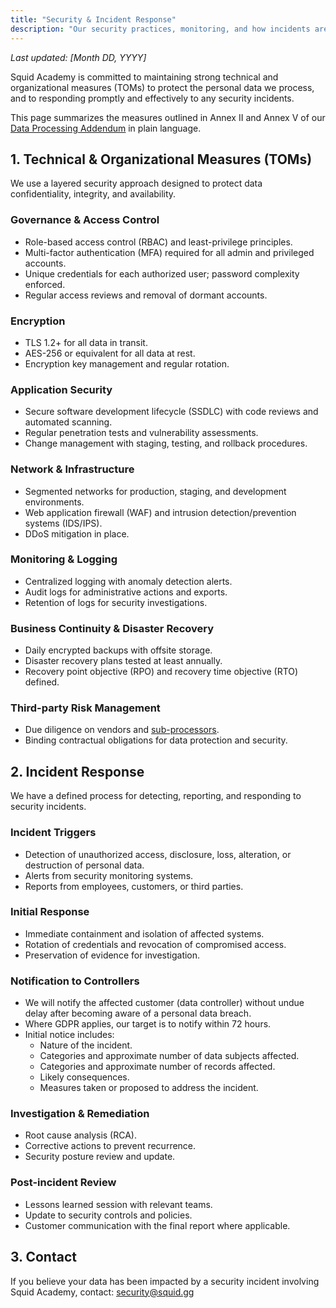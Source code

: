 ```yaml
---
title: "Security & Incident Response"
description: "Our security practices, monitoring, and how incidents are detected, reported, and handled."
---
```


_Last updated: [Month DD, YYYY]_

Squid Academy is committed to maintaining strong technical and organizational measures (TOMs) to protect the personal data we process, and to responding promptly and effectively to any security incidents.

This page summarizes the measures outlined in Annex II and Annex V of our [<u>Data Processing Addendum</u>](https://docs.google.com/document/u/6/d/1IXgzc8vsrTkkPtnwghZ2pHGoR_ZyCeKdo2db0m7dNsw/edit) in plain language.

## **1. Technical & Organizational Measures** (TOMs)

We use a layered security approach designed to protect data confidentiality, integrity, and availability.

### **Governance & Access Control**

- Role-based access control (RBAC) and least-privilege principles.
- Multi-factor authentication (MFA) required for all admin and privileged accounts.
- Unique credentials for each authorized user; password complexity enforced.
- Regular access reviews and removal of dormant accounts.

### **Encryption**

- TLS 1.2\+ for all data in transit.
- AES-256 or equivalent for all data at rest.
- Encryption key management and regular rotation.

### **Application Security**

- Secure software development lifecycle (SSDLC) with code reviews and automated scanning.
- Regular penetration tests and vulnerability assessments.
- Change management with staging, testing, and rollback procedures.

### **Network & Infrastructure**

- Segmented networks for production, staging, and development environments.
- Web application firewall (WAF) and intrusion detection/prevention systems (IDS/IPS).
- DDoS mitigation in place.

### **Monitoring & Logging**

- Centralized logging with anomaly detection alerts.
- Audit logs for administrative actions and exports.
- Retention of logs for security investigations.

### **Business Continuity & Disaster Recovery**

- Daily encrypted backups with offsite storage.
- Disaster recovery plans tested at least annually.
- Recovery point objective (RPO) and recovery time objective (RTO) defined.

### **Third-party Risk Management**

- Due diligence on vendors and [<u>sub-processors</u>](https://docs.google.com/document/u/6/d/1hSsHISPyzidVjqRFjI2EwKUCX3lrMDW5LtjxLhJ1zVs/edit).
- Binding contractual obligations for data protection and security.

## **2. Incident Response**

We have a defined process for detecting, reporting, and responding to security incidents.

### **Incident Triggers**

- Detection of unauthorized access, disclosure, loss, alteration, or destruction of personal data.
- Alerts from security monitoring systems.
- Reports from employees, customers, or third parties.

### **Initial Response**

- Immediate containment and isolation of affected systems.
- Rotation of credentials and revocation of compromised access.
- Preservation of evidence for investigation.

### **Notification to Controllers**

- We will notify the affected customer (data controller) without undue delay after becoming aware of a personal data breach.
- Where GDPR applies, our target is to notify within 72 hours.
- Initial notice includes:
  - Nature of the incident.
  - Categories and approximate number of data subjects affected.
  - Categories and approximate number of records affected.
  - Likely consequences.
  - Measures taken or proposed to address the incident.

### **Investigation & Remediation**

- Root cause analysis (RCA).
- Corrective actions to prevent recurrence.
- Security posture review and update.

### **Post-incident Review**

- Lessons learned session with relevant teams.
- Update to security controls and policies.
- Customer communication with the final report where applicable.

## **3. Contact**

If you believe your data has been impacted by a security incident involving Squid Academy, contact: [<u>security@squid.gg</u>](mailto:security@squid.gg)